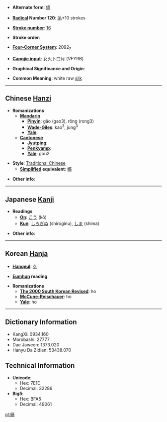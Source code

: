 * '''Alternate form''': [[缟]]

* '''[[Wiktionary:Chinese radical index| Radical]] Number 120''': [[Wiktionary:Chinese radical index 糸|糸]]+10 strokes

* '''[[Wiktionary:Chinese total strokes index|Stroke number]]''': [[Wiktionary:Chinese total strokes index 16|16]]

* '''Stroke order''': 

* '''[[Wiktionary:Chinese four corner index|Four-Corner System]]''': 2092<sub>7</sub>

* '''[[Wiktionary:Chinese Cangjie index|Cangjie input]]''': 女火卜口月 (VFYRB)

* '''Graphical Significance and Origin''': 

* '''Common Meaning''': white raw [[silk]]<!-- or is "raw silk" idiomatic? -->

----

== Chinese [[Hanzi]] ==

* '''Romanizations'''
** '''[[Mandarin]]'''
*** '''[[Pinyin]]''': gǎo (gao3), rǒng (rong3)
*** '''[[Wade-Giles]]''': kao<sup>3</sup>, jung<sup>3</sup>
*** '''[[Yale]]''': 
** '''[[Cantonese]]'''
*** '''[[Jyutping]]''':
*** '''[[Penkyamp]]''': 
*** '''[[Yale]]''': gou2

* '''Style''': [[Traditional Chinese]] 
** '''[[Simplified Chinese|Simplified]] equivalent''': [[缟]]

* '''Other info''': 

----

== Japanese [[Kanji]] ==

* '''Readings'''
** '''[[On]]''': [[こう]] (kō)
** '''[[Kun]]''': [[しろぎぬ]] (shiroginu), [[しま]] (shima)

* '''Other info''':  

----

== Korean [[Hanja]] ==

* '''[[Hangeul]]''': [[호]]

* '''[[Eumhun]] reading''': 

* '''Romanizations'''
** '''[[The 2000 South Korean Revised Romanization|The 2000 South Korean Revised]]''': ho
** '''[[McCune-Reischauer]]''': ho
** '''[[Yale]]''': ho

----

== Dictionary Information ==

* KangXi: 0934.160
* Morobashi: 27777
* Dae Jaweon: 1373.020
* Hanyu Da Zidian: 53438.070

== Technical Information ==

* '''Unicode''':
** Hex: 7E1E
** Decimal: 32286
* '''Big5''':
** Hex: BFA5
** Decimal: 49061

[[pl:縞]]